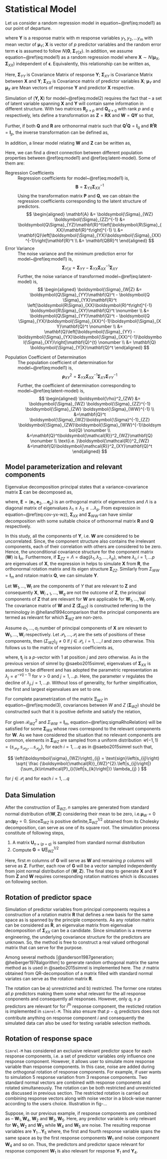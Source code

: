 # Statistical Model {#statistical-model}

Let us consider a random regression model in equation~\@ref(eq:model1) as our point of departure.

\begin{equation}
  \mathbf{Y} = \boldsymbol{\mu}_Y + \mathbf{B}^t (\mathbf{X} - \boldsymbol{\mu}_X) + \boldsymbol{\epsilon}
  (\#eq:model1)
\end{equation}

where $\mathbf{Y}$ is a response matrix with $m$ response variables $y_1, y_2, \ldots y_m$ with mean vector of $\boldsymbol{\mu}_Y$; $\mathbf{X}$ is vector of $p$ predictor variables and the random error term $\boldsymbol{\epsilon}$ is assumed to follow $N(\boldsymbol{0},\; \boldsymbol{\Sigma}_{Y|X})$. In addition, we assume equation~\@ref(eq:model1) as a random regression model where $\mathbf{X} \sim N\left(\boldsymbol{\mu}_X, \boldsymbol{\Sigma}_{XX}\right)$ independent of $\boldsymbol{\epsilon}$. Equivalently, this relationship can be written as,

\begin{equation}
  \begin{bmatrix}\mathbf{Y}\\ \mathbf{X}\end{bmatrix} \sim N(\boldsymbol{\mu}, \boldsymbol{\Sigma})
  = N \left(
    \begin{bmatrix}
      \boldsymbol{\mu}_Y \\
      \boldsymbol{\mu}_X
    \end{bmatrix},
    \begin{bmatrix}
      \boldsymbol{\Sigma}_{YY} & \boldsymbol{\Sigma}_{XY}^t \\
      \boldsymbol{\Sigma}_{XY} & \boldsymbol{\Sigma}_{XX}
    \end{bmatrix}
  \right)
  (\#eq:model2)
\end{equation}

Here, 
$\boldsymbol{\Sigma}_{YY}$ is Covariance Matrix of response $\mathbf{Y}$;
$\boldsymbol{\Sigma}_{XY}$ is Covariance Matrix between $\mathbf{X}$ and $\mathbf{Y}$;
$\boldsymbol{\Sigma}_{XX}$ is Covariance matrix of predictor variables $\mathbf{X}$;
$\boldsymbol{\mu}_Y$ and $\boldsymbol{\mu}_X$ are Mean vectors of response $\mathbf{Y}$ and predictor $\mathbf{X}$ respective.

Simulation of $(\mathbf{Y, X})$ for model~\@ref(eq:model2) requires the fact that -- a set of latent variable spanning $\mathbf{X}$ and $\mathbf{Y}$ will contain same information in different structure. With two matrices $\mathbf{R}_{p\times p}$ and $\mathbf{Q}_{q \times q}$ with rank $p$ and $q$ respectively, lets define a transformation as $\mathbf{Z} = \mathbf{RX}$ and $\mathbf{W} = \mathbf{QY}$ so that,

\begin{align}
  \begin{bmatrix}\mathbf{W} \\ 
  \boldsymbol{Z}\end{bmatrix}  & \sim N \left(
    \begin{bmatrix}
      \boldsymbol{\mu}_W \\ \boldsymbol{\mu}_Z
    \end{bmatrix},
    \begin{bmatrix}
      \boldsymbol{\Sigma}_{WW} & \boldsymbol{\Sigma}_{WZ}^t \\
      \boldsymbol{\Sigma}_{ZW} & \boldsymbol{\Sigma}_{ZZ}
    \end{bmatrix} \right) \nonumber \\
  & = N \left(
    \begin{bmatrix}
      \boldsymbol{Q\mu}_Y \\
      \boldsymbol{R\mu}_X
    \end{bmatrix},
    \begin{bmatrix}
      \boldsymbol{Q\Sigma}_{YY}\boldsymbol{Q}^t & \boldsymbol{Q\Sigma}_{XY}^t\mathbf{R}^t \\
      \boldsymbol{R\Sigma}_{XY}\boldsymbol{Q}^t & \boldsymbol{R\Sigma}_{XX}\mathbf{R}^t
    \end{bmatrix}
  \right)
  (\#eq:model3)
\end{align}

Further, if both $\mathbf{Q}$ and $\mathbf{R}$ are orthonormal matrix such that $\mathbf{Q}^t\mathbf{Q} = \mathbf{I}_q$ and $\mathbf{R}^t\mathbf{R} = \mathbf{I}_p$, the inverse transformation can be defined as,

\begin{equation}
  \begin{matrix}
    \boldsymbol{\Sigma}_{XX} = \mathbf{R}^t \boldsymbol{\Sigma}_{ZZ} \mathbf{R} & \Rightarrow & \boldsymbol{\Sigma}_{ZZ} = \mathbf{R} \boldsymbol{\Sigma}_{XX} \mathbf{R}^t \\
    \boldsymbol{\Sigma}_{XY} = \mathbf{R}^t \boldsymbol{\Sigma}_{ZW} \mathbf{Q} & \Rightarrow & \boldsymbol{\Sigma}_{ZW} = \mathbf{R} \boldsymbol{\Sigma}_{XY} \mathbf{Q}^t \\
    \boldsymbol{\Sigma}_{YX} = \mathbf{Q}^t \boldsymbol{\Sigma}_{WZ} \mathbf{R} & \Rightarrow & \boldsymbol{\Sigma}_{WZ} = \mathbf{Q} \boldsymbol{\Sigma}_{YX} \mathbf{R}^t \\
    \boldsymbol{\Sigma}_{YY} = \mathbf{Q}^t \boldsymbol{\Sigma}_{WW} \mathbf{Q} & \Rightarrow & \boldsymbol{\Sigma}_{WW} = \mathbf{Q} \boldsymbol{\Sigma}_{YY} \mathbf{Q}^t
  \end{matrix}
  (\#eq:cov-yx-wz)
\end{equation}

In addition, a linear model relating $\mathbf{W}$ and $\mathbf{Z}$ can be written as,

<!-- The relationship above allows us to define the linear model relation in equation~\@ref(eq:model1) in terms of $\mathbf{W}$ and $\mathbf{Z}$ as in equation~\@ref(eq:latent-model), -->

\begin{equation}
  \mathbf{W} = 	\boldsymbol{\mu}_W + \mathbf{A}^t \left(\mathbf{Z} - \boldsymbol{\mu}_Z\right) + \boldsymbol{\tau}; \qquad
  \boldsymbol{\tau} \sim N\left(\mathbf{0}, \boldsymbol{\Sigma}_{W|Z}\right)
  (\#eq:latent-model)
\end{equation}

Here, we can find a direct connection between different population properties between \@ref(eq:model1) and \@ref(eq:latent-model). Some of them are:

<!-- Here, in this setting the model parameters can be defined as follows where each of them can be related to the model parameter for model in equation~\@ref(eq:model1) using the ortogonal matrices $\mathbf{P}$ and $\mathbf{Q}$. -->

Regression Coefficients
  : Regression coefficients for model~\@ref(eq:model1) is,
  $$\mathbf{B} = \boldsymbol{\Sigma}_{YX} \boldsymbol{\Sigma}_{XX}^{-1}$$
  Using the transformation matrix $\mathbf{P}$ and $\mathbf{Q}$, we can obtain the regression coefficients corresponding to the latent structure of predictors.
  $$
  \begin{aligned}
    \mathbf{A} &= \boldsymbol{\Sigma}_{WZ} \boldsymbol{\Sigma}_{ZZ}^{-1}
      &= \boldsymbol{Q\Sigma}_{YZ}\mathbf{R}^t\left[\boldsymbol{R\Sigma}_{XX}\mathbf{R}^t\right]^{-1} \\
      &= \mathbf{Q}\left[\boldsymbol{\Sigma}_{YX}\boldsymbol{\Sigma}_{XX}^{-1}\right]\mathbf{R}^t \\
      &= \mathbf{QBR}^t
  \end{aligned}
  $$

Error Variance
  : The noise variance and the minimum prediction error for model~\@ref(eq:model1) is,
  $$\boldsymbol{\Sigma}_{Y|X} = \boldsymbol{\Sigma}_{YY} - \boldsymbol{\Sigma}_{YX} \boldsymbol{\Sigma}_{XX}^{-1} \boldsymbol{\Sigma}_{XY}$$
  Further, the noise variance of transformed model~\@ref(eq:latent-model) is,
  $$
  \begin{aligned}
    \boldsymbol{\Sigma}_{W|Z}
    &= \boldsymbol{Q\Sigma}_{YY}\mathbf{Q}^t -
      \boldsymbol{Q \Sigma}_{YX}\mathbf{R}^t \left[\boldsymbol{R\Sigma}_{XX}\boldsymbol{R}^t\right]^{-1}
      \boldsymbol{R\Sigma}_{XY}\mathbf{Q}^t \nonumber \\
    &= \boldsymbol{Q\Sigma}_{YY}\mathbf{Q}^t - 
      \boldsymbol{Q \Sigma}_{YX}\boldsymbol{\Sigma}_{XX}^{-1}\boldsymbol{\Sigma}_{XY}\mathbf{Q}^t \nonumber \\
    &= \mathbf{Q}\left[\boldsymbol{\Sigma}_{YY} -
      \boldsymbol{\Sigma}_{YX}\boldsymbol{\Sigma}_{XX}^{-1}\boldsymbol{\Sigma}_{XY}\right]\mathbf{Q}^{t} \nonumber \\
    &= \mathbf{Q} \boldsymbol{\Sigma}_{Y|X}\mathbf{Q}^t
  \end{aligned}
  $$

  <!-- Since, $\mathbf{Y}$ is generated from orthogonal random rotation matrix $\mathbf{Q}$, the error variance depends on $\mathbf{Q}$. Further, the coefficient of determination is, -->

Population Coefficient of Determination
  : The population coefficient of determination for model~\@ref(eq:model1) is,
  $$\boldsymbol{\rho}^2_{XY} = \boldsymbol{\Sigma}_{YX} \boldsymbol{\Sigma}_{XX}^{-1} \boldsymbol{\Sigma}_{XY} \boldsymbol{\Sigma}_{YY}^{-1}$$
  Further, the coefficient of determination corresponding to model~\@ref(eq:latent-model) is,
  $$
  \begin{aligned}
    \boldsymbol{\rho}^2_{ZW} &= \boldsymbol{\Sigma}_{WZ} 
    \boldsymbol{\Sigma}_{ZZ}^{-1} \boldsymbol{\Sigma}_{ZW} 
    \boldsymbol{\Sigma}_{WW}^{-1} \\
  &=\mathbf{Q}^t
    \boldsymbol{\Sigma}_{WZ}\boldsymbol{\Sigma}^{-1}_{ZZ}
    \boldsymbol{\Sigma}_{ZW}\boldsymbol{\Sigma}_{WW}^{-1}\boldsymbol{Q} \nonumber \\
  &=\mathbf{Q}^t\boldsymbol{\mathcal{R}}^2_{WZ}\mathbf{Q} \nonumber \\
    \text{i.e. }\boldsymbol{\mathcal{R}}^2_{WZ} 
  &=\mathbf{Q}\boldsymbol{\mathcal{R}}^2_{XY}\mathbf{Q}^t
  \end{aligned}
  $$

<!-- Thus, on the basis of these mathematical backgrounds, the simulation strategy follows, -->

<!-- a) Construct covariance structure of $\mathbf{W}$ and $\mathbf{Z}$ satisfying given parameters -->
<!-- b) Simulate $\mathbf{W}$ and $\mathbf{Z}$ from random standard normal distribution -->
<!-- c) Rotation $\mathbf{Z}$ by orthonormal matrix $\mathbf{R}$ to yield $\mathbf{X} = \mathbf{R}^t \mathbf{Z}$ -->
<!-- d) Rotation of $\mathbf{W}$ by orthogonal matrix $\mathbf{Q}$ to yield $\mathbf{Y} = \mathbf{Q}^t \mathbf{W}$ -->
<!-- e) For simplification, we assume that no common components of $\mathbf{X}$, i.e. $\mathbf{Z}$, relevant for $\mathbf{W}$. For example, if component 1 and component 2 are relevant for $\mathbf{W}_1$, they are not relevant for other $\mathbf{W}$'s. -->

## Model parameterization and relevant components {#model-parameter-relevant-components}
Eigenvalue decomposition principal states that a variance-covariance matrix $\boldsymbol{\Sigma}$ can be decomposed as,

\begin{equation}
  \Sigma = \mathbf{E}\Lambda \mathbf{E}^t
\end{equation}

where, $\mathbf{E} = (\mathbf{e}_1, \mathbf{e}_2, \ldots \mathbf{e}_p)$ is an orthogonal matrix of eigenvectors and $\Lambda$ is a diagonal matrix of eigenvalues $\lambda_1 \le \lambda_2 \le \ldots \lambda_p$. From expression in equation~\@ref(eq:cov-yx-wz), $\boldsymbol{\Sigma}_{XX}$ and $\boldsymbol{\Sigma}_{WW}$ can have similar decomposition with some suitable choice of orthonormal matrix $\mathbf{R}$ and $\mathbf{Q}$ respectively.

In this study, all the components of $\mathbf{Y}$, i.e. $\mathbf{W}$ are considered to be uncorrelated. Since, the component structure also contains the irrelevant components, each of their correlation with others are considered to be zero. Hence, the unconditional covariance structure for the component matrix ($\mathbf{W}$) is $\mathbf{I}_m$. Furthermore, if $\boldsymbol{\Sigma}_{ZZ} = \Lambda = \text{diag}({\lambda_1, \lambda_2, \ldots, \lambda_p})$, where $\lambda_i, i = 1, \ldots p$ are eigenvalues of $\mathbf{X}$, the expression in \mbox{equation~\@ref(eq:cov-yx-wz)} helps to simulate $\mathbf{X}$ from $\mathbf{R}$, the orthonormal rotation matrix and its eigen structure $\boldsymbol{\Sigma}_{ZZ}$. Similarly from $\Sigma_{WW} = \mathbf{I}_m$ and rotaion matrix $\mathbf{Q}$, we can simulate $\mathbf{Y}$.

Let $\mathbf{W}_1, \ldots, \mathbf{W}_l$ are the components of $Y$ that are relevant to $\mathbf{Z}$ and consequently $\mathbf{X}$, $\mathbf{W}_{l+1}, \ldots, \mathbf{W}_q$ are not the outcome of $\mathbf{Z}$, the principal components of $\mathbf{Z}$ that are relevant for $\mathbf{W}$ are applicable for $\mathbf{W}_1, \ldots, \mathbf{W}_l$ only. The covariance matrix of $\mathbf{W}$ and $\mathbf{Z}$ ($\boldsymbol{\Sigma}_{WZ}$) is constructed referring to the terminology in @helland1994comparison that the principal components are termed as relevant for which $\boldsymbol{\Sigma}_{WZ}$ are non-zero.

Assume $a_1, \ldots, a_l$ number of principal components of $\mathbf{X}$ are relevant to $\mathbf{W}_1, \ldots, \mathbf{W}_l$ respectively. Let $\mathcal{P}_1, \ldots, \mathcal{P}_l$ are the sets of positions of these components, then $(\Sigma_{WZ})_{ij} \ne 0$ if $j \in \mathcal{P}_i$, $i = 1, \ldots, l$ and zero otherwise. This follows us to the matrix of regression coefficients as,

\begin{equation}
  \mathbf{A} =
  \begin{cases}
    \boldsymbol{\Sigma}_{WZ}\boldsymbol{\Sigma}_{ZZ}^{-1} =
    \sum_{j \in \mathcal{P}_i}{\left(\frac{\sigma_{ij}}{\lambda_j} \mathbf{t}_j\right)} & \text{ for } i = 1, \ldots, l \\
    0 & \text{ otherwise }
  \end{cases}
\end{equation}

where, $\mathbf{t}_j$ is a $p$-vector with 1 at position $j$ and zero otherwise. As in the previous version of simrel by @saebo2015simrel, eigenvalues of $\boldsymbol{\Sigma}_{XX}$ is assumed to be different and has adopted the parametric representation as $\lambda_j 	=	e^{-\nu(j - 1)}\text{ for } \nu>0 \text{ and } j = 1, \ldots p$. Here, the parameter $\nu$ regulates the decline of $\lambda_j, j = 1, \ldots p$. Without loss of generality, for further simplification, the first and largest eigenvalues are set to one.

For complete parametrization of the matrix $\boldsymbol{\Xi}_{WZ}$ in equation~\@ref(eq:model3), covariances between $W$ and $Z$ ($\boldsymbol{\Sigma}_{WZ}$)  should be constructed such that it is positive definite and satisfy the relation,

\begin{align}
  \boldsymbol{\mathcal{R}}^{2}_{WZ}                                      &=
    \boldsymbol{\Sigma}_{WZ}\boldsymbol{\Sigma}^{-1}_{ZZ}\boldsymbol{\Sigma}_{ZW}\boldsymbol{\Sigma}_{WW}^{-1} \nonumber \\
  \text{i.e, } \boldsymbol{\mathcal{R}}_{WZ}^{2}\boldsymbol{\Sigma}_{WW} &=
    \boldsymbol{\Sigma}_{WZ}\boldsymbol{\Lambda}^{-1}\boldsymbol{\Sigma}_{ZW}
(\#eq:sigmaRhoRelation)
\end{align}

For given $\boldsymbol{\mathcal{R}}_{WZ}^{2}$ and $\Sigma_{WW} = \mathbf{I}_m$, equation~\@ref(eq:sigmaRhoRelation) will be satisfied for some $\boldsymbol{\Sigma}_{WX}$ whose rows correspond to the relevant components for $\mathbf{W}$. As we have considered the situation that no relevant components are common, elements in $\boldsymbol{\Sigma}_{WZ}$ are sampled from a uniform distribution $\mathcal{U}(-1, 1) = \{s_{\mathcal{P}_{1i}}, s_{\mathcal{P}_{2i}}, \ldots s_{\mathcal{P}_{pi}}\}$, for each $i = 1, \ldots q$ as in @saebo2015simrel such that,

$$
\left(\boldsymbol{\sigma}_{WZ}\right)_{ij} = \text{sign}\left(s_{ij}\right)
\sqrt{
  \frac
    {\boldsymbol{\mathcal{R}}_{WZ}^{2}.\left|s_{ij}\right|}
    {\sum_{k\in\mathcal{P}_i}{\left|s_{ik}\right|}}
  \lambda_{j}
}
$$

for $j  \in \mathcal{P}_i$ and for each $i = 1, \ldots q$

## Data Simulation {#data-simulation}
After the construction of $\boldsymbol{\Xi}_{WZ}$, $n$ samples are generated from standard normal distribution of$\left(\mathbf{W}, \mathbf{Z} \right)$ considering their mean to be zero, i.e.$\boldsymbol{\mu}_W = 0$ and$\boldsymbol{\mu}_Z=0$. Since$\boldsymbol{\Xi}_{WZ}$ is positive definite,$\boldsymbol{\Xi}_{WZ}^{1/2}$ obtained from its Cholesky decomposition, can serve as one of its square root.  The simulation process constitute of following steps,

1) A matrix $\mathbf{U}_{n\times (p + q)}$ is sampled from standard normal distribution
2) Compute $\mathbf{G} = \boldsymbol{U\Xi}_{WZ}^{1/2}$

Here, first $m$  columns of $\mathbf{G}$  will serve as $\mathbf{W}$  and remaining $p$  columns will serve as $\mathbf{Z}$. Further, each row of $\mathbf{G}$  will be a vector sampled independently from joint normal distribution of $\left(\mathbf{W}, \mathbf{Z}\right)$. The final step to generate $\mathbf{X}$  and $\mathbf{Y}$  from $\mathbf{Z}$  and $\mathbf{W}$  requires corresponding rotation matrices which is discusses on following section.

## Rotation of predictor space {#rotation-predictor-space}
Simulation of predictor variables from principal components requires a construction of a rotation matrix $\mathbf{R}$ that defines a new basis for the same space as is spanned by the principle components. As any rotation matrix can be considered as $\mathbf{R}$, an eigenvalue matrix from eigenvalue decomposition of $\boldsymbol{\Sigma}_{XX}$ can be a candidate. Since simulation is a reverse engineering, the underlying covariance structure for the predictors are unknown. So, the method is free to construct a real valued orthogonal matrix that can serve for the purpose.

Among several methods [@anderson1987generation; @heiberger1978algorithm] to generate random orthogonal matrix the same method as is used in @saebo2015simrel is implemented here. The $\mathcal{Q}$ matrix obtained from QR-decomposition of a matrix filled with standard normal variates can serve as the rotation matrix $\mathbf{R}$.

The rotation can be a) unrestricted and b) restricted. The former one rotates all $p$ predictors making them some what relevant for the all response conponents and consequently all responses. However, only $q_i \le p$ predictors are relevant for for $i^\text{th}$ response component, the resticted rotation is implemented in `simrel-M`. This also ensure that $p-q_i$ predictors does not contribute anything on response component $i$ and consequently the simulated data can also be used for testing variable selection methods.

## Rotation of response space {#rotation-response-space}
`Simrel-M` has considered an exclusive relevant predictor space for each response components, i.e. a set of predictor variables only influence one response component. However, it allows user to simulate more response variable than response components. In this case, noise are added during the orthogonal rotation of response components. For example, if user wants to simulation 5 response variation from 3 response components. Two standard normal vectors are combined with response components and rotated simultaneously. The rotation can be both restricted and unrestricted as discussed in previous section. The restricted rotation is carried out combining response vectors along with noise vector in a block-wise manner according to the users choice. Illustration in fig-...

Suppose, in our previous example, if response components are combined as -- $\mathbf{W}_1, \mathbf{W}_4$, $\mathbf{W}_2$ and $\mathbf{W}_3, \mathbf{W}_5$. Here, any predictor variable is only relevant for $\mathbf{W}_1, \mathbf{W}_2$ and $\mathbf{W}_3$ while $\mathbf{W}_4$ and $\mathbf{W}_5$ are noise. The resulting response variables are $\mathbf{Y}_1 \ldots \mathbf{Y}_5$ where, the first and fourth response variable spans the same space as by the first response components $\mathbf{W}_1$ and noise component $\mathbf{W}_4$ and so on. Thus, the predictors and predictor space relevant for response component $\mathbf{W}_1$ is also relevant for response $\mathbf{Y}_1$ and $\mathbf{Y}_4$.


